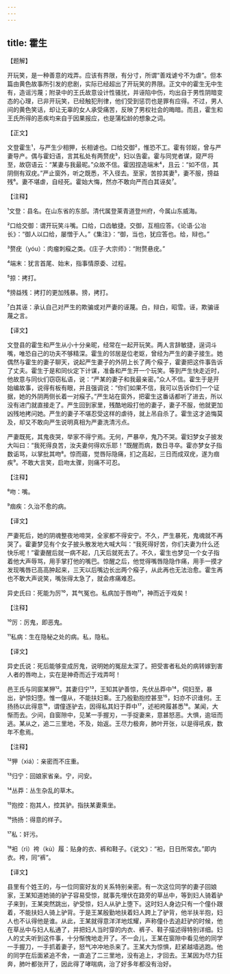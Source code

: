 ```yaml
---
---
---
```

title: 霍生
---




【题解】


开玩笑，是一种善意的戏弄。应该有界限，有分寸，所谓“善戏谑兮不为虐”。但本篇由黄色故事所引发的悲剧，实际已经超出了开玩笑的界限。正文中的霍生无中生有，造谣污蔑；附录中的王氏故意设计性骚扰，并诬陷中伤，均出自于男性阴暗变态的心理，已非开玩笑，已经触犯刑律，他们受到惩罚也是罪有应得。不过，男人间的黄色笑话，却让无辜的女人承受痛苦，反映了男权社会的晦暗。而且，霍生和王氏所得的恶疾均来自于因果报应，也是蒲松龄的想象之词。

【正文】

文登霍生¹，与严生少相狎，长相谑也。口给交御²，惟恐不工。霍有邻妪，曾与严妻导产。偶与霍妇语，言其私处有两赘疣³，妇以告霍。霍与同党者谋，窥严将至，故窃语云：“某妻与我最昵。”众故不信。霍因捏造端末⁴，且云：“如不信，其阴侧有双疣。”严止窗外，听之既悉，不入径去。至家，苦掠其妻⁵，妻不服，搒益残⁶。妻不堪虐，自经死。霍始大悔，然亦不敢向严而白其诬矣⁷。





【注释】


¹文登：县名。在山东省的东部。清代属登莱青道登州府，今属山东威海。

²口给交御：谓开玩笑斗嘴。口给，口齿敏捷。交御，互相应答。《论语·公冶长》：“御人以口给，屡憎于人。”《集注》：“御，当也，犹应答也。给，辩也。”

³赘疣（yóu）：肉瘤刺瘊之类。《庄子·大宗师》：“附赘悬疣。”

⁴端末：犹言首尾、始末，指事情原委、过程。

⁵掠：拷打。

⁶搒益残：拷打的更加残暴。搒，拷打。

⁷白其诬：承认自己对严生的欺骗或对严妻的诬蔑。白，辩白，昭雪。诬，欺骗诬蔑之言。





【译文】


文登县的霍生和严生从小十分亲昵，经常在一起开玩笑。两人言辞敏捷，逞词斗嘴，唯恐自己的功夫不够精深。霍生的邻居是位老妪，曾经为严生的妻子接生。她偶然与霍生的妻子聊天，说起严生妻子的外阴上长了两个瘊子，霍妻把这件事告诉了丈夫。霍生于是和同伙定下计谋，准备和严生开一个玩笑。等到严生快走近时，他故意与同伙们窃窃私语，说：“严某的妻子和我最亲密。”众人不信。霍生于是开始编故事，说得有板有眼，并且强调说：“你们如果不信，我可以告诉你们一个证据，她的外阴两侧长着一对瘊子。”严生站在窗外，把霍生这番话都听了进去，所以没有进门就直接走了。严生回到家里，残酷地殴打他的妻子，妻子不服，他就更加凶残地拷问她。严生的妻子不堪忍受这样的虐待，就上吊自杀了。霍生这才追悔莫及，却又不敢向严生说明真相为严妻洗清污点。

严妻既死，其鬼夜哭，举家不得宁焉。无何，严暴卒，鬼乃不哭。霍妇梦女子披发大叫曰：“我死得良苦，汝夫妻何得欢乐耶！”既醒而病，数日寻卒。霍亦梦女子指数诟骂，以掌批其吻⁸。惊而寤，觉唇际隐痛，扪之高起，三日而成双疣，遂为痼疾⁹。不敢大言笑，启吻太骤，则痛不可忍。





【注释】


⁸吻：嘴。

⁹痼疾：久治不愈的病。





【译文】


严妻死后，她的阴魂整夜地啼哭，全家都不得安宁。不久，严生暴死，鬼魂就不再哭了。霍妻梦见有个女子披头散发地大喊大叫：“我死得好苦，你们夫妻为什么还快乐呢！”霍妻醒后就一病不起，几天后就死去了。不久，霍生也梦见一个女子指着他大声辱骂，用手掌打他的嘴巴。惊醒之后，他觉得嘴唇隐隐作痛，用手一摸才发现嘴唇已高高肿起来，三天以后嘴边长出两个瘊子，从此再也无法治愈。霍生再也不敢大声说笑，嘴张得太急了，就会疼痛难忍。

异史氏曰：死能为厉¹⁰，其气冤也。私病加于唇吻¹¹，神而近于戏矣！





【注释】


¹⁰厉：厉鬼，即恶鬼。

¹¹私病：生在隐秘之处的病。私，隐私。





【译文】


异史氏说：死后能够变成厉鬼，说明她的冤屈太深了。把受害者私处的病转嫁到害人者的唇吻上，实在是神奇而近于戏弄呵！

邑王氏与同窗某狎¹²。其妻归宁¹³，王知其驴善惊，先伏丛莽中¹⁴，伺妇至，暴出，驴惊妇堕。惟一僮从，不能扶妇乘。王乃殷勤抱控甚至¹⁵，妇亦不识谁何。王扬扬以此得意¹⁶，谓僮逐驴去，因得私其妇于莽中¹⁷，述衵袴履甚悉¹⁸。某闻，大惭而去。少间，自窗隙中，见某一手握刃，一手捉妻来，意甚怒恶。大惧，逾垣而逃。某从之，追二三里地，不及，始返。王尽力极奔，肺叶开张，以是得吼疾，数年不愈焉。





【注释】


¹²狎（xiá）：亲密而不庄重。

¹³归宁：回娘家省亲。宁，问安。

¹⁴丛莽：丛生杂乱的草木。

¹⁵抱控：抱其人，控其驴。指扶某妻乘坐。

¹⁶扬扬：得意的样子。

¹⁷私：奸污。

¹⁸衵（rì）袴（kù）履：贴身的衣、裤和鞋子。《说文》：“衵，日日所常衣。”即内衣。袴，同“裤”。





【译文】


县里有个姓王的，与一位同窗好友的关系特别亲密。有一次这位同学的妻子回娘家，王某知道她骑的驴子容易受惊，就事先埋伏在路旁的草丛中，等到妇人骑着驴子来到，王某突然跳出，驴受惊，妇人从驴上堕下。这时妇人身边只有一个僮仆跟着，不能扶妇人骑上驴背。于是王某殷勤地扶着妇人跨上了驴背，他半扶半抱，妇人也不认得他是谁。从此，王某就得意洋洋地炫耀，声称僮仆去追赶驴的时候，他在草丛中与妇人私通了，并把妇人当时穿的内衣、裤子、鞋子描述得特别详细。妇人的丈夫听到这件事，十分惭愧地走开了。不一会儿，王某在窗隙中看见他的同学一手握刀，一手抓着妻子，怒气冲冲地杀来了。王某大为惊惧，赶紧越墙逃跑。他的同学在后面紧追不舍，一直追了二三里地，没有追上，才回去。王某因为尽力狂奔，肺叶都张开了，因此得了哮喘病，治了好多年都没有治好。